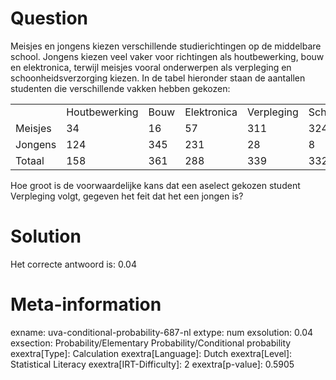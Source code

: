 Question
========

Meisjes en jongens kiezen verschillende studierichtingen op de
middelbare school. Jongens kiezen veel vaker voor richtingen als
houtbewerking, bouw en elektronica, terwijl meisjes vooral onderwerpen
als verpleging en schoonheidsverzorging kiezen. In de tabel hieronder
staan de aantallen studenten die verschillende vakken hebben gekozen:

  --------- --------------- ------ ------------- ------------ ----------------------- --------
            Houtbewerking   Bouw   Elektronica   Verpleging   Schoonheidsverzorging   Totaal
  Meisjes   34              16     57            311          324                     742
  Jongens   124             345    231           28           8                       736
  Totaal    158             361    288           339          332                     1478
  --------- --------------- ------ ------------- ------------ ----------------------- --------

Hoe groot is de voorwaardelijke kans dat een aselect gekozen student
Verpleging volgt, gegeven het feit dat het een jongen is?


Solution
========

Het correcte antwoord is: 0.04

Meta-information
================
exname: uva-conditional-probability-687-nl
extype: num
exsolution: 0.04
exsection: Probability/Elementary Probability/Conditional probability
exextra[Type]: Calculation
exextra[Language]: Dutch
exextra[Level]: Statistical Literacy
exextra[IRT-Difficulty]: 2
exextra[p-value]: 0.5905
